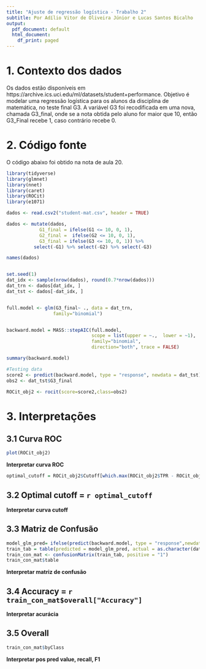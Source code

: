 ```yaml
---
title: "Ajuste de regressão logística - Trabalho 2"
subtitle: Por Adílio Vitor de Oliveira Júnior e Lucas Santos Bicalho
output:
  pdf_document: default
  html_document:
    df_print: paged
---
```



# 1. Contexto dos dados

Os dados estão disponíveis em https://archive.ics.uci.edu/ml/datasets/student+performance.
Objetivo é modelar uma regressão logística para os alunos da disciplina de matemática, no teste final G3.
A variável G3 foi recodificada em uma nova, chamada G3_final, onde se a nota obtida pelo aluno for maior que 10, então G3_Final recebe 1, caso contrário recebe 0.

# 2. Código fonte

O código abaixo foi obtido na nota de aula 20.

```r

library(tidyverse)
library(glmnet)
library(nnet)
library(caret)
library(ROCit)
library(e1071)

dados <- read.csv2("student-mat.csv", header = TRUE)

dados <- mutate(dados,
            G1_final = ifelse(G1 <= 10, 0, 1),
            G2_final =  ifelse(G2 <= 10, 0, 1),
            G3_final = ifelse(G3 <= 10, 0, 1)) %>% 
          select(-G1) %>% select(-G2) %>% select(-G3) 

names(dados)


set.seed(1)
dat_idx <- sample(nrow(dados), round(0.7*nrow(dados)))
dat_trn <- dados[dat_idx, ]
dat_tst <- dados[-dat_idx, ]


full.model <- glm(G3_final~ ., data = dat_trn, 
                 family="binomial")


backward.model = MASS::stepAIC(full.model,
                               scope = list(upper = ~.,  lower = ~1),
                               family="binomial",
                               direction="both", trace = FALSE)

summary(backward.model)

#Testing data
score2 <- predict(backward.model, type = "response", newdata = dat_tst) 
obs2 <- dat_tst$G3_final

ROCit_obj2 <- rocit(score=score2,class=obs2)


```


# 3. Interpretações

## 3.1 Curva ROC

```r
plot(ROCit_obj2)
```

**Interpretar curva ROC**

```r
optimal_cutoff = ROCit_obj2$Cutoff[which.max(ROCit_obj2$TPR - ROCit_obj2$FPR)]
```

## 3.2 Optimal cutoff = `r optimal_cutoff`

**Interpretar curva cutoff**

## 3.3 Matriz de Confusão

```r

model_glm_pred= ifelse(predict(backward.model, type = "response",newdata=dat_tst) > optimal_cutoff, "1", "0")
train_tab = table(predicted = model_glm_pred, actual = as.character(dat_tst$G3_final))
train_con_mat <- confusionMatrix(train_tab, positive = "1")
train_con_mat$table
```

**Interpretar matriz de confusão**

## 3.4 Accuracy = `r train_con_mat$overall["Accuracy"]`

**Interpretar acurácia**

## 3.5 Overall

```r
train_con_mat$byClass
```

**Interpretar pos pred value, recall, F1**